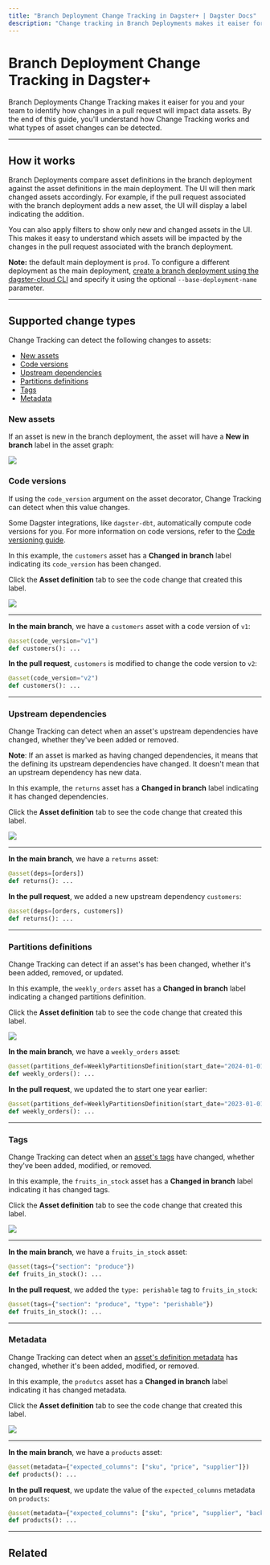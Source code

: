 ```yaml
---
title: "Branch Deployment Change Tracking in Dagster+ | Dagster Docs"
description: "Change tracking in Branch Deployments makes it eaiser for you and your team to identify how changes in a pull request will impact data assets."
---
```


# Branch Deployment Change Tracking in Dagster+

<ApplicableDagsterProduct />

Branch Deployments Change Tracking makes it eaiser for you and your team to identify how changes in a pull request will impact data assets. By the end of this guide, you'll understand how Change Tracking works and what types of asset changes can be detected.

---

## How it works

Branch Deployments compare asset definitions in the branch deployment against the asset definitions in the main deployment. The UI will then mark changed assets accordingly. For example, if the pull request associated with the branch deployment adds a new asset, the UI will display a label indicating the addition.

You can also apply filters to show only new and changed assets in the UI. This makes it easy to understand which assets will be impacted by the changes in the pull request associated with the branch deployment.

**Note:** the default main deployment is `prod`. To configure a different deployment as the main deployment, [create a branch deployment using the dagster-cloud CLI](/dagster-plus/managing-deployments/branch-deployments/using-branch-deployments) and specify it using the optional `--base-deployment-name` parameter.

---

## Supported change types

Change Tracking can detect the following changes to assets:

- [New assets](#new-assets)
- [Code versions](#code-versions)
- [Upstream dependencies](#upstream-dependencies)
- [Partitions definitions](#partitions-definitions)
- [Tags](#tags)
- [Metadata](#metadata)

### New assets

If an asset is new in the branch deployment, the asset will have a **New in branch** label in the asset graph:

<Image
src="/images/dagster-cloud/managing-deployments/change-tracking-new.png"
width={764}
height={308}
/>

### Code versions

If using the `code_version` argument on the asset decorator, Change Tracking can detect when this value changes.

Some Dagster integrations, like `dagster-dbt`, automatically compute code versions for you. For more information on code versions, refer to the [Code versioning guide](/guides/dagster/asset-versioning-and-caching).

<TabGroup>
<TabItem name="Asset in the Dagster UI">

In this example, the `customers` asset has a **Changed in branch** label indicating its `code_version` has been changed.

Click the **Asset definition** tab to see the code change that created this label.

<Image
src="/images/dagster-cloud/managing-deployments/change-tracking-code-version.png"
width={1042}
height={444}
/>

---

</TabItem>
<TabItem name="Asset definition">

**In the main branch**, we have a `customers` asset with a code version of `v1`:

```python file=/dagster_cloud/branch_deployments/change_tracking_code_version.py startafter=start_main_deployment endbefore=end_main_deployment dedent=4
@asset(code_version="v1")
def customers(): ...
```

**In the pull request**, `customers` is modified to change the code version to `v2`:

```python file=/dagster_cloud/branch_deployments/change_tracking_code_version.py startafter=start_branch_deployment endbefore=end_branch_deployment dedent=4
@asset(code_version="v2")
def customers(): ...
```

---

</TabItem>
</TabGroup>

### Upstream dependencies

Change Tracking can detect when an asset's upstream dependencies have changed, whether they've been added or removed.

**Note**: If an asset is marked as having changed dependencies, it means that the <PyObject object="AssetKey" pluralize /> defining its upstream dependencies have changed. It doesn't mean that an upstream dependency has new data.

<TabGroup>
<TabItem name="Asset in the Dagster UI">

In this example, the `returns` asset has a **Changed in branch** label indicating it has changed dependencies.

Click the **Asset definition** tab to see the code change that created this label.

<Image
src="/images/dagster-cloud/managing-deployments/change-tracking-dependencies.png"
width={1154}
height={490}
/>

---

</TabItem>
<TabItem name="Asset definition">

**In the main branch**, we have a `returns` asset:

```python file=/dagster_cloud/branch_deployments/change_tracking_dependencies.py startafter=start_main_deployment endbefore=end_main_deployment dedent=4
@asset(deps=[orders])
def returns(): ...
```

**In the pull request**, we added a new upstream dependency `customers`:

```python file=/dagster_cloud/branch_deployments/change_tracking_dependencies.py startafter=start_branch_deployment endbefore=end_branch_deployment dedent=4
@asset(deps=[orders, customers])
def returns(): ...
```

---

</TabItem>
</TabGroup>

### Partitions definitions

Change Tracking can detect if an asset's <PyObject object="PartitionsDefinition" /> has been changed, whether it's been added, removed, or updated.

<TabGroup>
<TabItem name="Asset in the Dagster UI">

In this example, the `weekly_orders` asset has a **Changed in branch** label indicating a changed partitions definition.

Click the **Asset definition** tab to see the code change that created this label.

<Image
src="/images/dagster-cloud/managing-deployments/change-tracking-partitions.png"
width={1154}
height={490}
/>

</TabItem>
<TabItem name="Asset definition">

**In the main branch**, we have a `weekly_orders` asset:

```python file=/dagster_cloud/branch_deployments/change_tracking_partitions_definition.py startafter=start_main_deployment endbefore=end_main_deployment dedent=4
@asset(partitions_def=WeeklyPartitionsDefinition(start_date="2024-01-01"))
def weekly_orders(): ...
```

**In the pull request**, we updated the <PyObject object="WeeklyPartitionsDefinition" /> to start one year earlier:

```python file=/dagster_cloud/branch_deployments/change_tracking_partitions_definition.py startafter=start_branch_deployment endbefore=end_branch_deployment dedent=4
@asset(partitions_def=WeeklyPartitionsDefinition(start_date="2023-01-01"))
def weekly_orders(): ...
```

---

</TabItem>
</TabGroup>

### Tags

Change Tracking can detect when an [asset's tags](/concepts/metadata-tags/tags) have changed, whether they've been added, modified, or removed.

<TabGroup>
<TabItem name="Asset in the Dagster UI">

In this example, the `fruits_in_stock` asset has a **Changed in branch** label indicating it has changed tags.

Click the **Asset definition** tab to see the code change that created this label.

<Image
src="/images/dagster-cloud/managing-deployments/change-tracking-tags.png"
width={1154}
height={490}
/>

---

</TabItem>
<TabItem name="Asset definition">

**In the main branch**, we have a `fruits_in_stock` asset:

```python file=/dagster_cloud/branch_deployments/change_tracking_tags.py startafter=start_main_deployment endbefore=end_main_deployment dedent=4
@asset(tags={"section": "produce"})
def fruits_in_stock(): ...
```

**In the pull request**, we added the `type: perishable` tag to `fruits_in_stock`:

```python file=/dagster_cloud/branch_deployments/change_tracking_tags.py startafter=start_branch_deployment endbefore=end_branch_deployment dedent=4
@asset(tags={"section": "produce", "type": "perishable"})
def fruits_in_stock(): ...
```

---

</TabItem>
</TabGroup>

### Metadata

Change Tracking can detect when an [asset's definition metadata](/concepts/metadata-tags/asset-metadata#attaching-definition-metadata) has changed, whether it's been added, modified, or removed.

<TabGroup>
<TabItem name="Asset in the Dagster UI">

In this example, the `produtcs` asset has a **Changed in branch** label indicating it has changed metadata.

Click the **Asset definition** tab to see the code change that created this label.

<Image
src="/images/dagster-cloud/managing-deployments/change-tracking-metadata.png"
width={1154}
height={490}
/>

---

</TabItem>
<TabItem name="Asset definition">

**In the main branch**, we have a `products` asset:

```python file=/dagster_cloud/branch_deployments/change_tracking_metadata.py startafter=start_main_deployment endbefore=end_main_deployment dedent=4
@asset(metadata={"expected_columns": ["sku", "price", "supplier"]})
def products(): ...
```

**In the pull request**, we update the value of the `expected_columns` metadata on `products`:

```python file=/dagster_cloud/branch_deployments/change_tracking_metadata.py startafter=start_branch_deployment endbefore=end_branch_deployment dedent=4
@asset(metadata={"expected_columns": ["sku", "price", "supplier", "backstock"]})
def products(): ...
```

</TabItem>
</TabGroup>

---

## Related

<ArticleList>
  <ArticleListItem
    title="Branch deployments"
    href="/dagster-plus/managing-deployments/branch-deployments"
  ></ArticleListItem>
  <ArticleListItem
    title="Managing Dagster+ deployments"
    href="/dagster-plus/managing-deployments"
  ></ArticleListItem>
  <ArticleListItem title="Dagster Cloud" href="/dagster-plus"></ArticleListItem>
</ArticleList>
